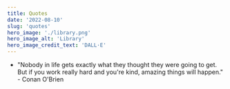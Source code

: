 ```yaml
---
title: Quotes
date: '2022-08-10'
slug: 'quotes'
hero_image: './library.png'
hero_image_alt: 'Library'
hero_image_credit_text: 'DALL·E'
---
```


- "Nobody in life gets exactly what they thought they were going to get. But if you work really hard and you're kind, amazing things will happen." - Conan O&#39;Brien